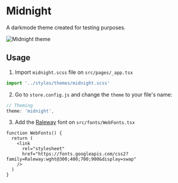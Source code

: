 # Midnight

A darkmode theme created for testing purposes.

![Midnight theme](https://vtexhelp.vtexassets.com/assets/docs/src/midnight___23f91a5508d29e7e8a7ec7a209b81fe6.webp)

## Usage

1. Import `midnight.scss` file on `src/pages/_app.tsx`

```jsx
import '../styles/themes/midnight.scss'
```

2. Go to `store.config.js` and change the `theme` to your file's name:

```js
// Theming
theme: 'midnight',
```

3. Add the [Raleway](https://fonts.google.com/specimen/Raleway?query=raleway) font on `src/fonts/WebFonts.tsx`

```tsx
function WebFonts() {
  return (
    <link
      rel="stylesheet"
      href="https://fonts.googleapis.com/css2?family=Raleway:wght@300;400;700;900&display=swap"
    />
  )
}
```